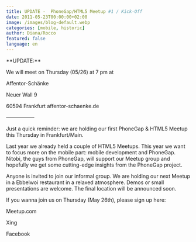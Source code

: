 ```yaml
---
title: UPDATE -  PhoneGap/HTML5 Meetup #1 / Kick-Off
date: 2011-05-23T00:00:00+02:00
image: /images/blog-default.webp
categories: [mobile, historic]
author: Diana/Rocco
featured: false
language: en
---
```


<div class="entry-content">
**UPDATE:** 



We will meet on Thursday (05/26) at 7 pm at



Affentor-Schänke

Neuer Wall 9

60594 Frankfurtaffentor-schaenke.de



—————–



Just a quick reminder: we are holding our first PhoneGap &amp; HTML5 Meetup this Thursday in Frankfurt/Main.



Last year we already held a couple of HTML5 Meetups. This year we want to focus more on the mobile part: mobile development and PhoneGap. Nitobi, the guys from PhoneGap, will support our Meetup group and hopefully we get some cutting-edge insights from the PhoneGap project.



Anyone is invited to join our informal group. We are holding our next Meetup in a Ebbelwoi restaurant in a relaxed atmosphere. Demos or small presentations are welcome. The final location will be announced soon.



If you wanna join us on Thursday (May 26th), please sign up here:

Meetup.com

Xing

Facebook
</div>

